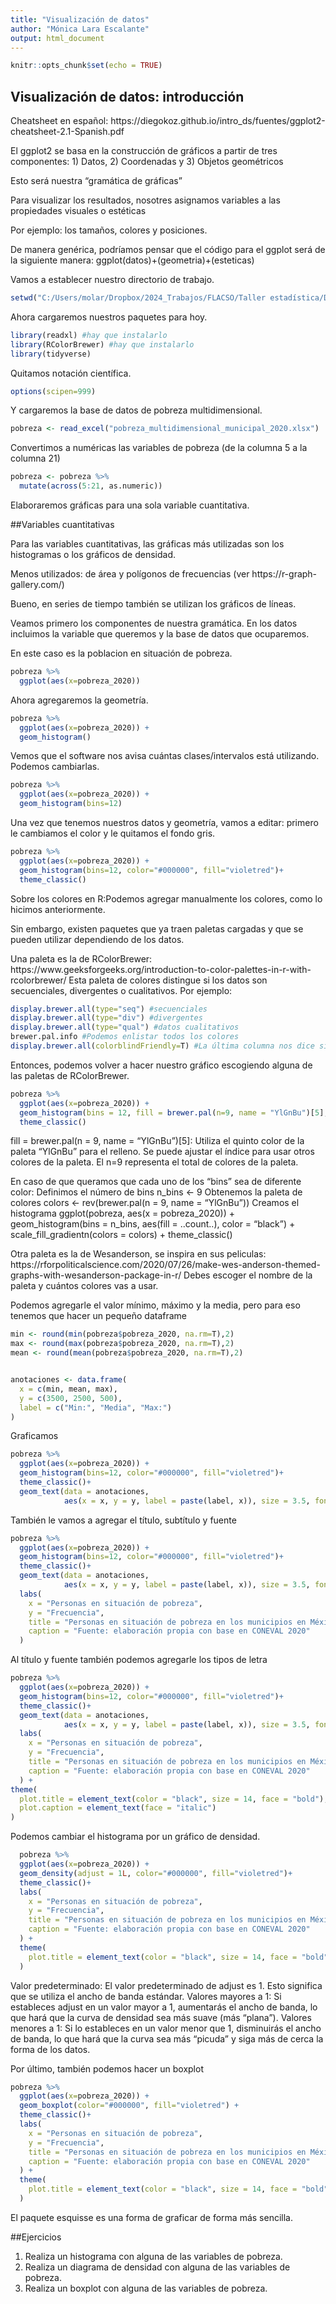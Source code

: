 ---
title: "Visualización de datos"
author: "Mónica Lara Escalante"
output: html_document
---

```{r setup, include=FALSE}
knitr::opts_chunk$set(echo = TRUE)
```

## Visualización de datos: introducción
Cheatsheet en español: 
https://diegokoz.github.io/intro_ds/fuentes/ggplot2-cheatsheet-2.1-Spanish.pdf

El ggplot2 se basa en la construcción de gráficos a partir de tres componentes:
1) Datos, 
2) Coordenadas y 
3) Objetos geométricos

Esto será nuestra "gramática de gráficas"

Para visualizar los resultados, nosotres asignamos variables a las propiedades 
visuales o estéticas

Por ejemplo: los tamaños, colores y posiciones.

De manera genérica, podríamos pensar que el código para el ggplot será 
de la siguiente manera:
ggplot(datos)+(geometria)+(esteticas)


Vamos a establecer nuestro directorio de trabajo.

```{r}
setwd("C:/Users/molar/Dropbox/2024_Trabajos/FLACSO/Taller estadística/Datos")
```

Ahora cargaremos nuestros paquetes para hoy.

```{r}

library(readxl) #hay que instalarlo
library(RColorBrewer) #hay que instalarlo
library(tidyverse)

```
Quitamos notación científica.
```{r}
options(scipen=999)
```

Y cargaremos la base de datos de pobreza multidimensional.

```{r}
pobreza <- read_excel("pobreza_multidimensional_municipal_2020.xlsx")
```

Convertimos a numéricas las variables de pobreza (de la columna 5 a la columna 21)
```{r}
pobreza <- pobreza %>%
  mutate(across(5:21, as.numeric))
```

Elaboraremos gráficas para una sola variable cuantitativa.


##Variables cuantitativas 

Para las variables cuantitativas, las gráficas más utilizadas son los 
histogramas o los gráficos de densidad.

Menos utilizados: de área y polígonos de frecuencias 
(ver https://r-graph-gallery.com/)

Bueno, en series de tiempo también se utilizan los gráficos de líneas.


Veamos primero los componentes de nuestra gramática. En los datos incluimos la
variable que queremos y la base de datos que ocuparemos.

En este caso es la poblacion en situación de pobreza.

```{r}

pobreza %>% 
  ggplot(aes(x=pobreza_2020))


```


Ahora agregaremos la geometría.

```{r}

pobreza %>% 
  ggplot(aes(x=pobreza_2020)) +
  geom_histogram()

```

Vemos que el software nos avisa cuántas clases/intervalos está utilizando.
Podemos cambiarlas.

```{r}

pobreza %>% 
  ggplot(aes(x=pobreza_2020)) +
  geom_histogram(bins=12)

```

Una vez que tenemos nuestros datos y geometría, vamos a editar: 
primero le cambiamos el color y le quitamos el fondo gris.


```{r}

pobreza %>% 
  ggplot(aes(x=pobreza_2020)) +
  geom_histogram(bins=12, color="#000000", fill="violetred")+
  theme_classic()

```

Sobre los colores en R:Podemos agregar manualmente los colores, como lo hicimos 
anteriormente.

Sin embargo, existen paquetes que ya traen paletas cargadas y que se pueden 
utilizar dependiendo de los datos.

Una paleta es la de RColorBrewer: 
https://www.geeksforgeeks.org/introduction-to-color-palettes-in-r-with-rcolorbrewer/
Esta paleta de colores distingue si los datos son secuenciales, 
divergentes o cualitativos.
Por ejemplo:


```{r}

display.brewer.all(type="seq") #secuenciales
display.brewer.all(type="div") #divergentes
display.brewer.all(type="qual") #datos cualitativos
brewer.pal.info #Podemos enlistar todos los colores
display.brewer.all(colorblindFriendly=T) #La última columna nos dice si alguien con problemas para distinguir colores, los puede ver o no.

```


Entonces, podemos volver a hacer nuestro gráfico escogiendo alguna de las paletas de RColorBrewer.

```{r}
pobreza %>% 
  ggplot(aes(x=pobreza_2020)) +
  geom_histogram(bins = 12, fill = brewer.pal(n=9, name = "YlGnBu")[5], color = "black") +
  theme_classic()

```

fill = brewer.pal(n = 9, name = "YlGnBu")[5]: Utiliza el quinto color de la paleta "YlGnBu" para el relleno. Se puede ajustar el índice para usar otros colores de la paleta. El n=9 representa el total de colores de la paleta.

En caso de que queramos que cada uno de los "bins" sea de diferente color:
Definimos el número de bins
n_bins <- 9
Obtenemos la paleta de colores
colors <- rev(brewer.pal(n = 9, name = "YlGnBu"))
Creamos el histograma
ggplot(pobreza, aes(x = pobreza_2020)) +
  geom_histogram(bins = n_bins, aes(fill = ..count..), color = "black") +
  scale_fill_gradientn(colors = colors) +
  theme_classic()

Otra paleta es la de Wesanderson, se inspira en sus peliculas: 
https://rforpoliticalscience.com/2020/07/26/make-wes-anderson-themed-graphs-with-wesanderson-package-in-r/
Debes escoger el nombre de la paleta y cuántos colores vas a usar.


Podemos agregarle el valor mínimo, máximo y la media, pero para eso tenemos que 
hacer un pequeño dataframe

```{r}

min <- round(min(pobreza$pobreza_2020, na.rm=T),2)
max <- round(max(pobreza$pobreza_2020, na.rm=T),2)
mean <- round(mean(pobreza$pobreza_2020, na.rm=T),2)


anotaciones <- data.frame(
  x = c(min, mean, max),
  y = c(3500, 2500, 500),
  label = c("Min:", "Media", "Max:")
) 
```

Graficamos
```{r}

pobreza %>% 
  ggplot(aes(x=pobreza_2020)) +
  geom_histogram(bins=12, color="#000000", fill="violetred")+
  theme_classic()+
  geom_text(data = anotaciones, 
            aes(x = x, y = y, label = paste(label, x)), size = 3.5, fontface = "bold")


```
También le vamos a agregar el título, subtítulo y fuente

```{r}

pobreza %>% 
  ggplot(aes(x=pobreza_2020)) +
  geom_histogram(bins=12, color="#000000", fill="violetred")+
  theme_classic()+
  geom_text(data = anotaciones, 
            aes(x = x, y = y, label = paste(label, x)), size = 3.5, fontface = "bold")+
  labs(
    x = "Personas en situación de pobreza",
    y = "Frecuencia",
    title = "Personas en situación de pobreza en los municipios en México, 2020",
    caption = "Fuente: elaboración propia con base en CONEVAL 2020"
  ) 

```

Al título y fuente también podemos agregarle los tipos de letra

```{r}

pobreza %>% 
  ggplot(aes(x=pobreza_2020)) +
  geom_histogram(bins=12, color="#000000", fill="violetred")+
  theme_classic()+
  geom_text(data = anotaciones, 
            aes(x = x, y = y, label = paste(label, x)), size = 3.5, fontface = "bold")+
  labs(
    x = "Personas en situación de pobreza",
    y = "Frecuencia",
    title = "Personas en situación de pobreza en los municipios en México, 2020",
    caption = "Fuente: elaboración propia con base en CONEVAL 2020"
  ) + 
theme(
  plot.title = element_text(color = "black", size = 14, face = "bold"),
  plot.caption = element_text(face = "italic")
)


```

Podemos cambiar el histograma por un gráfico de densidad.

```{r}
  
  pobreza %>% 
  ggplot(aes(x=pobreza_2020)) +
  geom_density(adjust = 1L, color="#000000", fill="violetred")+
  theme_classic()+
  labs(
    x = "Personas en situación de pobreza",
    y = "Frecuencia",
    title = "Personas en situación de pobreza en los municipios en México, 2020",
    caption = "Fuente: elaboración propia con base en CONEVAL 2020"
  ) + 
  theme(
    plot.title = element_text(color = "black", size = 14, face = "bold")
  )

```

Valor predeterminado: El valor predeterminado de adjust es 1. Esto significa que se utiliza el ancho de banda estándar.
Valores mayores a 1: Si estableces adjust en un valor mayor a 1, aumentarás el ancho de banda, lo que hará que la curva de densidad sea más suave (más "plana").
Valores menores a 1: Si lo estableces en un valor menor que 1, disminuirás el ancho de banda, lo que hará que la curva sea más "picuda" y siga más de cerca la forma de los datos.

Por último, también podemos hacer un boxplot

```{r}

pobreza %>% 
  ggplot(aes(x=pobreza_2020)) +
  geom_boxplot(color="#000000", fill="violetred") +
  theme_classic()+
  labs(
    x = "Personas en situación de pobreza",
    y = "Frecuencia",
    title = "Personas en situación de pobreza en los municipios en México, 2020",
    caption = "Fuente: elaboración propia con base en CONEVAL 2020"
  ) + 
  theme(
    plot.title = element_text(color = "black", size = 14, face = "bold")
  )

```

El paquete esquisse es una forma de graficar de forma más sencilla.

##Ejercicios

1. Realiza un histograma con alguna de las variables de pobreza.
2. Realiza un diagrama de densidad con alguna de las variables de pobreza.
3. Realiza un boxplot con alguna de las variables de pobreza.


